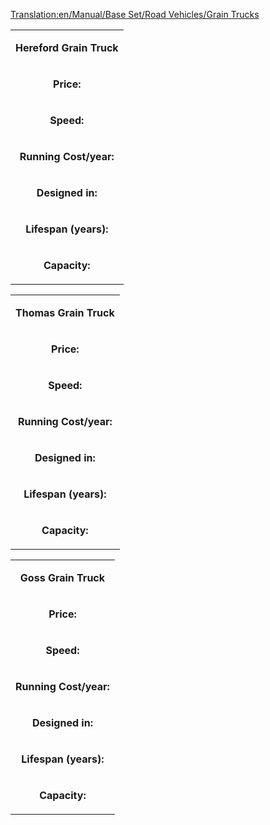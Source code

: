 [[Translation:en/Manual/Base Set/Road Vehicles/Grain Trucks]]
{|
| colspan=2 align=center| '''Hereford Grain Truck'''
|-
| '''Price:'''|| £4,674 ($9,348) 
|-
| '''Speed:''' || 30 mph (48 km/h)
|-
| '''Running Cost/year:'''||£421 ($842)
|-
| '''Designed in:'''||1935
|-
| '''Lifespan (years):'''||15
|-
| '''Capacity:'''||20 tonnes of grain
|}

{|
| colspan=2 align=center| '''Thomas Grain Truck'''
|-
| '''Price:'''|| £5,453 ($10,906) 
|-
| '''Speed:''' || 55 mph (88 km/h)
|-
| '''Running Cost/year:'''||£787 ($1,574)
|-
| '''Designed in:'''||1979
|-
| '''Lifespan (years):'''||15
|-
| '''Capacity:'''||25 tonnes of grain
|}

{|
| colspan=2 align=center| '''Goss Grain Truck'''
|-
| '''Price:'''|| £5,863 ($11,726) 
|-
| '''Speed:''' || 70 mph (112 km/h)
|-
| '''Running Cost/year:'''||£1,125 ($2,250)
|-
| '''Designed in:'''||2010
|-
| '''Lifespan (years):'''||15
|-
| '''Capacity:'''||30 tonnes of grain
|}